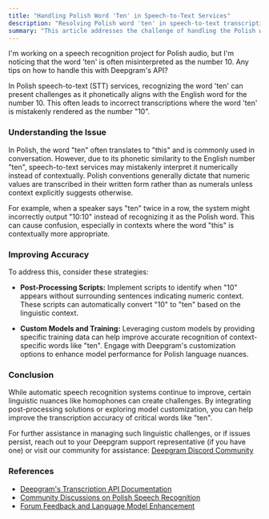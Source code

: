 ```yaml
---
title: "Handling Polish Word 'Ten' in Speech-to-Text Services"
description: "Resolving Polish word 'ten' in speech-to-text transcription."
summary: "This article addresses the challenge of handling the Polish word 'ten' in speech-to-text services, as it is often mistaken for the English number 10 due to phonetic similarity. It explores the issue's root cause and potential solutions for accurate transcription."
---
```


<CommunityQuestion>I'm working on a speech recognition project for Polish audio, but I'm noticing that the word 'ten' is often misinterpreted as the number 10. Any tips on how to handle this with Deepgram's API?</CommunityQuestion>

In Polish speech-to-text (STT) services, recognizing the word 'ten' can present challenges as it phonetically aligns with the English word for the number 10. This often leads to incorrect transcriptions where the word 'ten' is mistakenly rendered as the number "10". 

### Understanding the Issue

In Polish, the word "ten" often translates to "this" and is commonly used in conversation. However, due to its phonetic similarity to the English number "ten", speech-to-text services may mistakenly interpret it numerically instead of contextually. Polish conventions generally dictate that numeric values are transcribed in their written form rather than as numerals unless context explicitly suggests otherwise.

For example, when a speaker says "ten" twice in a row, the system might incorrectly output "10:10" instead of recognizing it as the Polish word. This can cause confusion, especially in contexts where the word "this" is contextually more appropriate.

### Improving Accuracy

To address this, consider these strategies:

- **Post-Processing Scripts:** Implement scripts to identify when "10" appears without surrounding sentences indicating numeric context. These scripts can automatically convert "10" to "ten" based on the linguistic context.

- **Custom Models and Training:** Leveraging custom models by providing specific training data can help improve accurate recognition of context-specific words like "ten". Engage with Deepgram's customization options to enhance model performance for Polish language nuances.

### Conclusion

While automatic speech recognition systems continue to improve, certain linguistic nuances like homophones can create challenges. By integrating post-processing solutions or exploring model customization, you can help improve the transcription accuracy of critical words like "ten".

For further assistance in managing such linguistic challenges, or if issues persist, reach out to your Deepgram support representative (if you have one) or visit our community for assistance: [Deepgram Discord Community](https://discord.gg/deepgram)

### References

- [Deepgram's Transcription API Documentation](https://developers.deepgram.com/docs/getting-started-with-pre-recorded-audio)
- [Community Discussions on Polish Speech Recognition](https://github.com/orgs/deepgram/discussions)
- [Forum Feedback and Language Model Enhancement](https://community.deepgram.com)